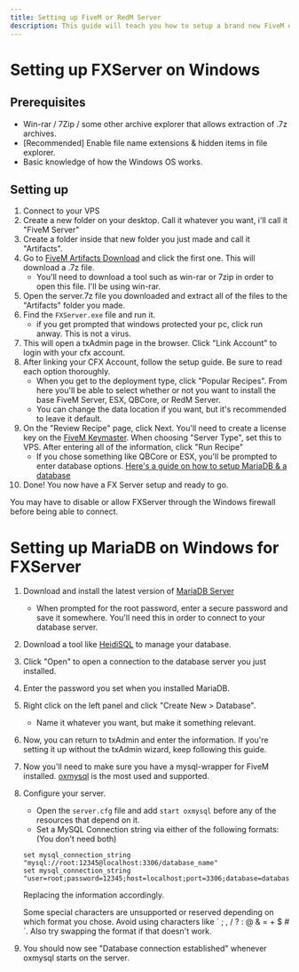 ```yaml
---
title: Setting up FiveM or RedM Server
description: This guide will teach you how to setup a brand new FiveM or RedM (FXServer) server.
---
```



# Setting up FXServer on Windows

## Prerequisites 

- Win-rar / 7Zip / some other archive explorer that allows extraction of .7z archives.
- [Recommended] Enable file name extensions & hidden items in file explorer.
- Basic knowledge of how the Windows OS works.

## Setting up

1. Connect to your VPS
2. Create a new folder on your desktop. Call it whatever you want, i'll call it "FiveM Server"
3. Create a folder inside that new folder you just made and call it "Artifacts".
4. Go to [FiveM Artifacts Download](https://runtime.fivem.net/artifacts/fivem/build_server_windows/master/) and click the first one. This will download a .7z file.
    - You'll need to download a tool such as win-rar or 7zip in order to open this file. I'll be using win-rar.
5. Open the server.7z file you downloaded and extract all of the files to the "Artifacts" folder you made.
6. Find the `FXServer.exe` file and run it.
    - if you get prompted that windows protected your pc, click run anway. This is not a virus.
7. This will open a txAdmin page in the browser. Click "Link Account" to login with your cfx account.
8. After linking your CFX Account, follow the setup guide. Be sure to read each option thoroughly.
    - When you get to the deployment type, click "Popular Recipes". From here you'll be able to select whether or not you want to install the base FiveM Server, ESX, QBCore, or RedM Server.
    - You can change the data location if you want, but it's recommended to leave it default.
9. On the "Review Recipe" page, click Next. You'll need to create a license key on the [FiveM Keymaster](https://keymaster.fivem.net). When choosing "Server Type", set this to VPS. After entering all of the information, click "Run Recipe"
    - If you chose something like QBCore or ESX, you'll be prompted to enter database options. [Here's a guide on how to setup MariaDB & a database](#setting-up-mariadb)
10. Done! You now have a FX Server setup and ready to go.

<Aside type="caution" title="Warning!">
  You may have to disable or allow FXServer through the Windows firewall before being able to connect.
</Aside>


# Setting up MariaDB on Windows for FXServer

1. Download and install the latest version of [MariaDB Server](https://mariadb.org/download/)
    - When prompted for the root password, enter a secure password and save it somewhere. You'll need this in order to connect to your database server.
2. Download a tool like [HeidiSQL](https://www.heidisql.com/download.php) to manage your database.
3. Click "Open" to open a connection to the database server you just installed.
4. Enter the password you set when you installed MariaDB.
5. Right click on the left panel and click "Create New > Database".
    - Name it whatever you want, but make it something relevant.
6. Now, you can return to txAdmin and enter the information. If you're setting it up without the txAdmin wizard, keep following this guide.
7. Now you'll need to make sure you have a mysql-wrapper for FiveM installed. [oxmysql](https://github.com/overextended/oxmysql/releases/latest) is the most used and supported.
8. Configure your server. 
    - Open the `server.cfg` file and add `start oxmysql` before any of the resources that depend on it.
    - Set a MySQL Connection string via either of the following formats: (You don't need both)
    ```
    set mysql_connection_string "mysql://root:12345@localhost:3306/database_name"
    set mysql_connection_string "user=root;password=12345;host=localhost;port=3306;database=database_name"
    ```
    Replacing the information accordingly.

    <Aside type="caution" title="Warning!">
        Some special characters are unsupported or reserved depending on which format you chose. Avoid using characters like ` ; , / ? : @ & = + $ # `. Also try swapping the format if that doesn't work.
    </Aside>
9. You should now see "Database connection established" whenever oxmysql starts on the server.